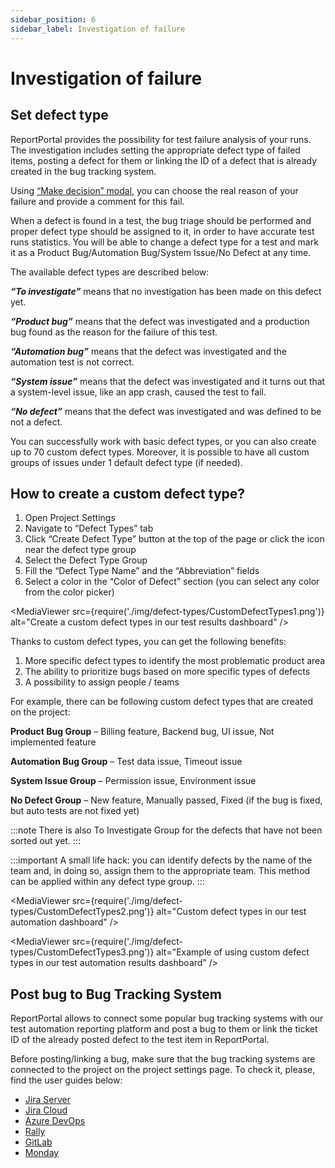 ```yaml
---
sidebar_position: 6
sidebar_label: Investigation of failure
---
```


# Investigation of failure

## Set defect type

ReportPortal provides the possibility for test failure analysis of your runs. The investigation includes setting the appropriate defect type of failed items, posting a defect for them or linking the ID of a defect that is already created in the bug tracking system.

Using [“Make decision” modal](/analysis/ManualAnalysis#make-decision-modal-redesign), you can choose the real reason of your failure and provide a comment for this fail.

When a defect is found in a test, the bug triage should be performed and proper defect type should be assigned to it, in order to have accurate test runs statistics. You will be able to change a defect type for a test and mark it as a Product Bug/Automation Bug/System Issue/No Defect at any time.

The available defect types are described below:

***“To investigate”*** means that no investigation has been made on this defect yet.

***“Product bug”*** means that the defect was investigated and a production bug found as the reason for the failure of this test.

***“Automation bug”*** means that the defect was investigated and the automation test is not correct.

***“System issue”*** means that the defect was investigated and it turns out that a system-level issue, like an app crash, caused the test to fail.

***“No defect”*** means that the defect was investigated and was defined to be not a defect.

You can successfully work with basic defect types, or you can also create up to 70 custom defect types. Moreover, it is possible to have all custom groups of issues under 1 default defect type (if needed).

## How to create a custom defect type?

1. Open Project Settings
2. Navigate to “Defect Types” tab
3. Click “Create Defect Type” button at the top of the page or click the icon near the defect type group
4. Select the Defect Type Group
5. Fill the “Defect Type Name” and the “Abbreviation” fields
6. Select a color in the “Color of Defect” section (you can select any color from the color picker)

<MediaViewer src={require('./img/defect-types/CustomDefectTypes1.png')} alt="Create a custom defect types in our test results dashboard" />

Thanks to custom defect types, you can get the following benefits:

1. More specific defect types to identify the most problematic product area
2. The ability to prioritize bugs based on more specific types of defects
3. A possibility to assign people / teams

For example, there can be following custom defect types that are created on the project:

**Product Bug Group** – Billing feature, Backend bug, UI issue, Not implemented feature

**Automation Bug Group** – Test data issue, Timeout issue

**System Issue Group** – Permission issue, Environment issue

**No Defect Group** – New feature, Manually passed, Fixed (if the bug is fixed, but auto tests are not fixed yet)

:::note
There is also To Investigate Group for the defects that have not been sorted out yet.
:::

:::important
A small life hack: you can identify defects by the name of the team and, in doing so, assign them to the appropriate team. This method can be applied within any defect type group.
:::

<MediaViewer src={require('./img/defect-types/CustomDefectTypes2.png')} alt="Custom defect types in our test automation dashboard" />

<MediaViewer src={require('./img/defect-types/CustomDefectTypes3.png')} alt="Example of using custom defect types in our test automation results dashboard" />

## Post bug to Bug Tracking System

ReportPortal allows to connect some popular bug tracking systems with our test automation reporting platform and post a bug to them or link the ticket ID of the already posted defect to the test item in ReportPortal.

Before posting/linking a bug, make sure that the bug tracking systems are connected to the project on the project settings page. To check it, please, find the user guides below:

* [Jira Server](/plugins/AtlassianJiraServer)
* [Jira Cloud](/plugins/AtlassianJiraCloud)
* [Azure DevOps](/plugins/AzureDevOps)
* [Rally](/plugins/Rally)
* [GitLab](/plugins/GitLab)
* [Monday](/plugins/Monday)
